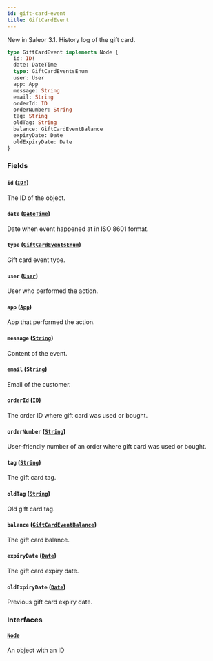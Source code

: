 ```yaml
---
id: gift-card-event
title: GiftCardEvent
---
```


New in Saleor 3.1. History log of the gift card.

```graphql
type GiftCardEvent implements Node {
  id: ID!
  date: DateTime
  type: GiftCardEventsEnum
  user: User
  app: App
  message: String
  email: String
  orderId: ID
  orderNumber: String
  tag: String
  oldTag: String
  balance: GiftCardEventBalance
  expiryDate: Date
  oldExpiryDate: Date
}
```

### Fields

#### `id` ([`ID!`](/developer/api-reference/scalars/id))

The ID of the object.

#### `date` ([`DateTime`](/developer/api-reference/scalars/date-time))

Date when event happened at in ISO 8601 format.

#### `type` ([`GiftCardEventsEnum`](/developer/api-reference/enums/gift-card-events-enum))

Gift card event type.

#### `user` ([`User`](/developer/api-reference/objects/user))

User who performed the action.

#### `app` ([`App`](/developer/api-reference/objects/app))

App that performed the action.

#### `message` ([`String`](/developer/api-reference/scalars/string))

Content of the event.

#### `email` ([`String`](/developer/api-reference/scalars/string))

Email of the customer.

#### `orderId` ([`ID`](/developer/api-reference/scalars/id))

The order ID where gift card was used or bought.

#### `orderNumber` ([`String`](/developer/api-reference/scalars/string))

User-friendly number of an order where gift card was used or bought.

#### `tag` ([`String`](/developer/api-reference/scalars/string))

The gift card tag.

#### `oldTag` ([`String`](/developer/api-reference/scalars/string))

Old gift card tag.

#### `balance` ([`GiftCardEventBalance`](/developer/api-reference/objects/gift-card-event-balance))

The gift card balance.

#### `expiryDate` ([`Date`](/developer/api-reference/scalars/date))

The gift card expiry date.

#### `oldExpiryDate` ([`Date`](/developer/api-reference/scalars/date))

Previous gift card expiry date.

### Interfaces

#### [`Node`](/developer/api-reference/interfaces/node)

An object with an ID
